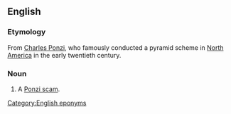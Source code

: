 {{wikipedia|Ponzi scheme}}
==English==

===Etymology===
From [[w:Charles Ponzi|Charles Ponzi]], who famously conducted a pyramid scheme in [[North America]] in the early twentieth century.

===Noun===
{{en-noun|head=[[Ponzi]] [[scheme]]}}

# A [[Ponzi scam]].
<!--Any pyramid scheme, or a particular kind? They are virtually synonymous it seems-->
<!--Is Ponzi capitalised? 98/ first 100 raw b.g.c. hits are for capitalized Ponzi.-->

[[Category:English eponyms]]